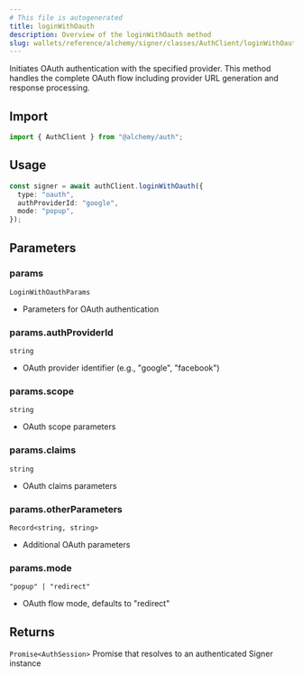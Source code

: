 ```yaml
---
# This file is autogenerated
title: loginWithOauth
description: Overview of the loginWithOauth method
slug: wallets/reference/alchemy/signer/classes/AuthClient/loginWithOauth
---
```


Initiates OAuth authentication with the specified provider.
This method handles the complete OAuth flow including provider URL generation and response processing.

## Import

```ts
import { AuthClient } from "@alchemy/auth";
```

## Usage

```ts
const signer = await authClient.loginWithOauth({
  type: "oauth",
  authProviderId: "google",
  mode: "popup",
});
```

## Parameters

### params

`LoginWithOauthParams`

- Parameters for OAuth authentication

### params.authProviderId

`string`

- OAuth provider identifier (e.g., "google", "facebook")

### params.scope

`string`

- OAuth scope parameters

### params.claims

`string`

- OAuth claims parameters

### params.otherParameters

`Record<string, string>`

- Additional OAuth parameters

### params.mode

`"popup" | "redirect"`

- OAuth flow mode, defaults to "redirect"

## Returns

`Promise<AuthSession>`
Promise that resolves to an authenticated Signer instance
